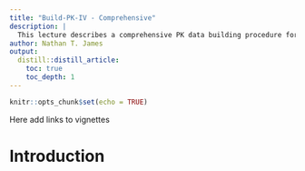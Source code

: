 ```yaml
---
title: "Build-PK-IV - Comprehensive"
description: |
  This lecture describes a comprehensive PK data building procedure for medications that are typically intravenously administrated, which requires several data processing modules (e.g., *Pro-Demographic*, *Pro-Med-Str*, *Pro-Drug Level*, *Pro-Laboratory*).
author: Nathan T. James
output:
  distill::distill_article:
    toc: true
    toc_depth: 1
---
```


```r
knitr::opts_chunk$set(echo = TRUE)
```

Here add links to vignettes

# Introduction
